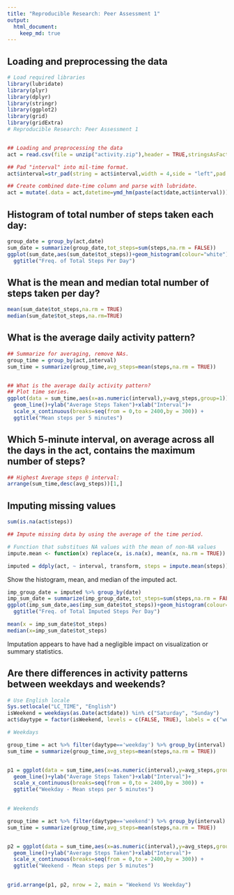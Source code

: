 ```yaml
---
title: "Reproducible Research: Peer Assessment 1"
output: 
  html_document:
    keep_md: true
---
```

  

## Loading and preprocessing the data
```r
# Load required libraries
library(lubridate)
library(plyr)
library(dplyr)
library(stringr)
library(ggplot2)
library(grid)
library(gridExtra)
# Reproducible Research: Peer Assessment 1


## Loading and preprocessing the data
act = read.csv(file = unzip("activity.zip"),header = TRUE,stringsAsFactors=FALSE)

## Pad "interval" into mil-time format. 
act$interval=str_pad(string = act$interval,width = 4,side = "left",pad = 0)

## Create combined date-time column and parse with lubridate.
act = mutate(.data = act,datetime=ymd_hm(paste(act$date,act$interval)))
```

## Histogram of total number of steps taken each day:
```r
group_date = group_by(act,date)
sum_date = summarize(group_date,tot_steps=sum(steps,na.rm = FALSE))
ggplot(sum_date,aes(sum_date$tot_steps))+geom_histogram(colour="white")+ ylab("Frequency")+xlab("Total Steps Per Day")+
  ggtitle("Freq. of Total Steps Per Day")
```


## What is the mean and median total number of steps taken per day?
```r
mean(sum_date$tot_steps,na.rm = TRUE)
median(sum_date$tot_steps,na.rm=TRUE)
```


## What is the average daily activity pattern?
```r
## Summarize for averaging, remove NAs.
group_time = group_by(act,interval)
sum_time = summarize(group_time,avg_steps=mean(steps,na.rm = TRUE))


## What is the average daily activity pattern?
## Plot time series.
ggplot(data = sum_time,aes(x=as.numeric(interval),y=avg_steps,group=1))+
  geom_line()+ylab("Average Steps Taken")+xlab("Interval")+
  scale_x_continuous(breaks=seq(from = 0,to = 2400,by = 300)) + 
  ggtitle("Mean steps per 5 minutes")

```

## Which 5-minute interval, on average across all the days in the act, contains the maximum number of steps?

```r
## Highest Average steps @ interval:
arrange(sum_time,desc(avg_steps))[1,]
```


## Imputing missing values
```r

sum(is.na(act$steps))

## Impute missing data by using the average of the time period.

# Function that substitues NA values with the mean of non-NA values
impute.mean <- function(x) replace(x, is.na(x), mean(x, na.rm = TRUE))

imputed = ddply(act, ~ interval, transform, steps = impute.mean(steps))

```

Show the histogram, mean, and median of the imputed act.

```r
imp_group_date = imputed %>% group_by(date)
imp_sum_date = summarize(imp_group_date,tot_steps=sum(steps,na.rm = FALSE))
ggplot(imp_sum_date,aes(imp_sum_date$tot_steps))+geom_histogram(colour="white")+ ylab("Frequency")+xlab("Total Steps Per Day")+
  ggtitle("Freq. of Total Imputed Steps Per Day")

mean(x = imp_sum_date$tot_steps)
median(x=imp_sum_date$tot_steps)
```

Imputation appears to have had a negligible impact on visualization or summary statistics.

## Are there differences in activity patterns between weekdays and weekends?

```r
# Use English locale
Sys.setlocale("LC_TIME", "English")
isWeekend = weekdays(as.Date(act$date)) %in% c("Saturday", "Sunday")
act$daytype = factor(isWeekend, levels = c(FALSE, TRUE), labels = c("weekday", "weekend"))

# Weekdays

group_time = act %>% filter(daytype=='weekday') %>% group_by(interval)
sum_time = summarize(group_time,avg_steps=mean(steps,na.rm = TRUE))


p1 = ggplot(data = sum_time,aes(x=as.numeric(interval),y=avg_steps,group=1))+
  geom_line()+ylab("Average Steps Taken")+xlab("Interval")+
  scale_x_continuous(breaks=seq(from = 0,to = 2400,by = 300)) + 
  ggtitle("Weekday - Mean steps per 5 minutes")
  

# Weekends 

group_time = act %>% filter(daytype=='weekend') %>% group_by(interval)
sum_time = summarize(group_time,avg_steps=mean(steps,na.rm = TRUE))


p2 = ggplot(data = sum_time,aes(x=as.numeric(interval),y=avg_steps,group=1))+
  geom_line()+ylab("Average Steps Taken")+xlab("Interval")+
  scale_x_continuous(breaks=seq(from = 0,to = 2400,by = 300)) + 
  ggtitle("Weekend - Mean steps per 5 minutes")
  

grid.arrange(p1, p2, nrow = 2, main = "Weekend Vs Weekday")
```

